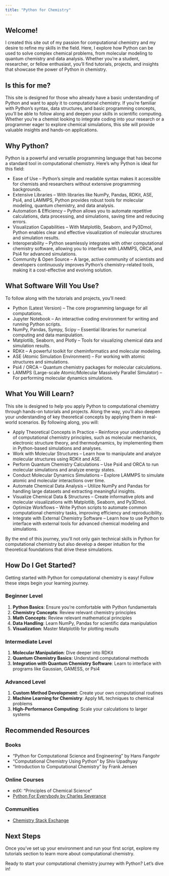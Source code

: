 ```yaml
---
title: "Python for Chemistry"
---
```


## Welcome!

I created this site out of my passion for computational chemistry and my desire to refine my skills in the field. Here, I explore how Python can be used to solve complex chemical problems, from molecular modeling to quantum chemistry and data analysis. Whether you're a student, researcher, or fellow enthusiast, you'll find tutorials, projects, and insights that showcase the power of Python in chemistry. 

## Is this for me?

This site is designed for those who already have a basic understanding of Python and want to apply it to computational chemistry. If you're familiar with Python’s syntax, data structures, and basic programming concepts, you'll be able to follow along and deepen your skills in scientific computing. Whether you're a chemist looking to integrate coding into your research or a programmer eager to explore chemical simulations, this site will provide valuable insights and hands-on applications. 


## Why Python?

Python is a powerful and versatile programming language that has become a standard tool in computational chemistry. Here’s why Python is ideal for this field:

- Ease of Use – Python’s simple and readable syntax makes it accessible for chemists and researchers without extensive programming backgrounds.
- Extensive Libraries – With libraries like NumPy, Pandas, RDKit, ASE, Psi4, and LAMMPS, Python provides robust tools for molecular modeling, quantum chemistry, and data analysis.
- Automation & Efficiency – Python allows you to automate repetitive calculations, data processing, and simulations, saving time and reducing errors.
- Visualization Capabilities – With Matplotlib, Seaborn, and Py3Dmol, Python enables clear and effective visualization of molecular structures and simulation results.
- Interoperability – Python seamlessly integrates with other computational chemistry software, allowing you to interface with LAMMPS, ORCA, and Psi4 for advanced simulations.
- Community & Open Source – A large, active community of scientists and developers continuously improves Python’s chemistry-related tools, making it a cost-effective and evolving solution.

## What Software Will You Use?

To follow along with the tutorials and projects, you'll need:

- Python (Latest Version) – The core programming language for all computations.
- Jupyter Notebook – An interactive coding environment for writing and running Python scripts.
- NumPy, Pandas, Sympy, Scipy – Essential libraries for numerical computing and data manipulation.
- Matplotlib, Seaborn, and Plotly – Tools for visualizing chemical data and simulation results.
- RDKit – A powerful toolkit for cheminformatics and molecular modeling.
- ASE (Atomic Simulation Environment) – For working with atomic structures and simulations.
- Psi4 / ORCA – Quantum chemistry packages for molecular calculations.
- LAMMPS (Large-scale Atomic/Molecular Massively Parallel Simulator) – For performing molecular dynamics simulations.

## What You Will Learn?

This site is designed to help you apply Python to computational chemistry through hands-on tutorials and projects. Along the way, you'll also deepen your understanding of key theoretical concepts by applying them in real-world scenarios. By following along, you will:

- Apply Theoretical Concepts in Practice – Reinforce your understanding of computational chemistry principles, such as molecular mechanics, electronic structure theory, and thermodynamics, by implementing them in Python-based simulations and analyses.
- Work with Molecular Structures – Learn how to manipulate and analyze molecular structures using RDKit and ASE.
- Perform Quantum Chemistry Calculations – Use Psi4 and ORCA to run molecular simulations and analyze energy states.
- Conduct Molecular Dynamics Simulations – Explore LAMMPS to simulate atomic and molecular interactions over time.
- Automate Chemical Data Analysis – Utilize NumPy and Pandas for handling large datasets and extracting meaningful insights.
- Visualize Chemical Data & Structures – Create informative plots and molecular visualizations with Matplotlib, Seaborn, and Py3Dmol.
- Optimize Workflows – Write Python scripts to automate common computational chemistry tasks, improving efficiency and reproducibility.
- Integrate with External Chemistry Software – Learn how to use Python to interface with external tools for advanced chemical modeling and simulations.


By the end of this journey, you’ll not only gain technical skills in Python for computational chemistry but also develop a deeper intuition for the theoretical foundations that drive these simulations.


## How Do I Get Started?
Getting started with Python for computational chemistry is easy! Follow these steps begin your learning journey.  


### Beginner Level
1. **Python Basics**: Ensure you're comfortable with Python fundamentals
2. **Chemistry Concepts**: Review relevant chemistry principles
3. **Math Concepts**: Review relevant mathematical principles
4. **Data Handling**: Learn NumPy, Pandas for scientific data manipulation
5. **Visualization**: Master Matplotlib for plotting results

### Intermediate Level
1. **Molecular Manipulation**: Dive deeper into RDKit
2. **Quantum Chemistry Basics**: Understand computational methods
3. **Integration with Quantum Chemistry Software**: Learn to interface with programs like Gaussian, GAMESS, or Psi4

### Advanced Level
1. **Custom Method Development**: Create your own computational routines
2. **Machine Learning for Chemistry**: Apply ML techniques to chemical problems
3. **High-Performance Computing**: Scale your calculations to larger systems

## Recommended Resources

### Books
- "Python for Computational Science and Engineering" by Hans Fangohr
- "Computational Chemistry Using Python" by Shiv Upadhyay
- "Introduction to Computational Chemistry" by Frank Jensen

### Online Courses
- edX: "Principles of Chemical Science"
- [Python For Everybody by Charles Severance](https://www.py4e.com/)


### Communities
- [Chemistry Stack Exchange](https://chemistry.stackexchange.com/)


## Next Steps

Once you've set up your environment and run your first script, explore my tutorials section to learn more about computational chemistry.

Ready to start your computational chemistry journey with Python? Let's dive in!


